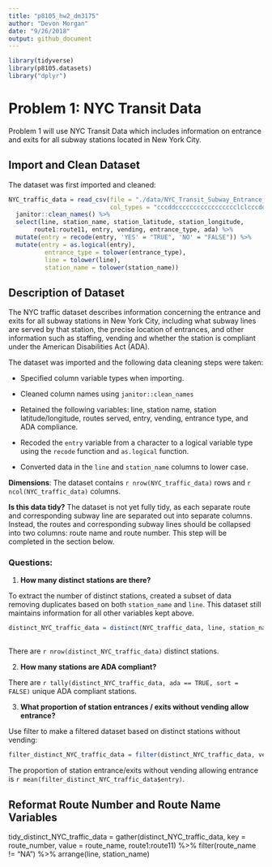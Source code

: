 ```yaml
---
title: "p8105_hw2_dm3175"
author: "Devon Morgan"
date: "9/26/2018"
output: github_document
---
```


```r
library(tidyverse)
library(p8105.datasets)
library("dplyr")
```

# Problem 1: NYC Transit Data
Problem 1 will use NYC Transit Data which includes information on entrance and exits for all subway stations located in New York City. 

## Import and Clean Dataset
The dataset was first imported and cleaned: 

```r
NYC_traffic_data = read_csv(file = "./data/NYC_Transit_Subway_Entrance_And_Exit_Data.csv",
                            col_types = "cccddccccccccccccccccclclcccddcc") %>% 
  janitor::clean_names() %>% 
  select(line, station_name, station_latitude, station_longitude, 
       route1:route11, entry, vending, entrance_type, ada) %>% 
  mutate(entry = recode(entry, 'YES' = "TRUE", 'NO' = "FALSE")) %>% 
  mutate(entry = as.logical(entry),
          entrance_type = tolower(entrance_type),
          line = tolower(line),
          station_name = tolower(station_name))
```

## Description of Dataset
The NYC traffic dataset describes information concerning the entrance and exits for all subway stations in New York City, including what subway lines are served by that station, the precise location of entrances, and other information such as staffing, vending and whether the station is compliant under the American Disabilities Act (ADA). 

The dataset was imported and the following data cleaning steps were taken: 

*  Specified column variable types when importing. 

*  Cleaned column names using `janitor::clean_names`

*  Retained the following variables: line, station name, station latitude/longitude, routes served, entry, vending, entrance type, and ADA compliance.

*  Recoded the `entry` variable from a character to a logical variable type using the `recode` function and `as.logical` function. 

*  Converted data in the `line` and `station_name` columns to lower case. 

**Dimensions**: The dataset contains `r nrow(NYC_traffic_data)` rows and `r ncol(NYC_traffic_data)` columns. 

**Is this data tidy?** The dataset is not yet fully tidy, as each separate route and corresponding subway line are separated out into separate columns. Instead, the routes and corresponding subway lines should be collapsed into two columns: route name and route number. This step will be completed in the section below. 

### Questions:

1) **How many distinct stations are there?**

To extract the number of distinct stations, created a subset of data removing duplicates based on both `station_name` and `line`. This dataset still maintains information for all other variables kept above. 
```r
distinct_NYC_traffic_data = distinct(NYC_traffic_data, line, station_name, .keep_all = TRUE)
  
```

There are `r nrow(distinct_NYC_traffic_data)` distinct stations. 

2) **How many stations are ADA compliant?**

There are `r tally(distinct_NYC_traffic_data, ada == TRUE, sort = FALSE)` unique ADA compliant stations. 

3) **What proportion of station entrances / exits without vending allow entrance?**

Use filter to make a filtered dataset based on distinct stations without vending: 
```r
filter_distinct_NYC_traffic_data = filter(distinct_NYC_traffic_data, vending == "NO")

```

The proportion of station entrance/exits without vending allowing entrance is `r mean(filter_distinct_NYC_traffic_data$entry)`. 

## Reformat Route Number and Route Name Variables 

tidy_distinct_NYC_traffic_data = 
  gather(distinct_NYC_traffic_data, key = route_number, value = route_name, route1:route11) %>%
  filter(route_name != "NA") %>% 
  arrange(line, station_name)